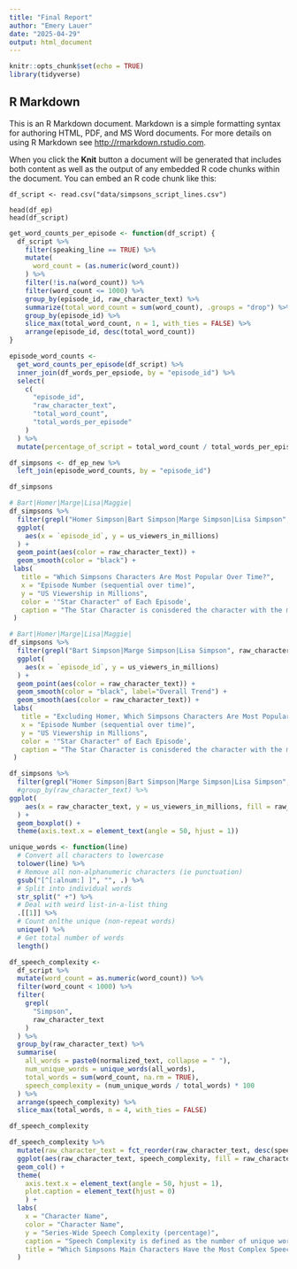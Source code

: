 ```yaml
---
title: "Final Report"
author: "Emery Lauer"
date: "2025-04-29"
output: html_document
---
```


```r
knitr::opts_chunk$set(echo = TRUE)
library(tidyverse)
```

## R Markdown

This is an R Markdown document. Markdown is a simple formatting syntax for authoring HTML, PDF, and MS Word documents. For more details on using R Markdown see <http://rmarkdown.rstudio.com>.

When you click the **Knit** button a document will be generated that includes both content as well as the output of any embedded R code chunks within the document. You can embed an R code chunk like this:

```df_ep
df_script <- read.csv("data/simpsons_script_lines.csv")

head(df_ep)
head(df_script)
```

```r
get_word_counts_per_episode <- function(df_script) {
  df_script %>%
    filter(speaking_line == TRUE) %>%
    mutate(
      word_count = (as.numeric(word_count))
    ) %>%
    filter(!is.na(word_count)) %>%
    filter(word_count <= 1000) %>%
    group_by(episode_id, raw_character_text) %>%
    summarize(total_word_count = sum(word_count), .groups = "drop") %>%
    group_by(episode_id) %>%
    slice_max(total_word_count, n = 1, with_ties = FALSE) %>%
    arrange(episode_id, desc(total_word_count))
}

episode_word_counts <-
  get_word_counts_per_episode(df_script) %>%
  inner_join(df_words_per_epsiode, by = "episode_id") %>%
  select(
    c(
      "episode_id",
      "raw_character_text",
      "total_word_count",
      "total_words_per_episode"
    )
  ) %>%
  mutate(percentage_of_script = total_word_count / total_words_per_episode)

df_simpsons <- df_ep_new %>%
  left_join(episode_word_counts, by = "episode_id")

df_simpsons
```

```r
# Bart|Homer|Marge|Lisa|Maggie|
df_simpsons %>%
  filter(grepl("Homer Simpson|Bart Simpson|Marge Simpson|Lisa Simpson", raw_character_text)) %>%
  ggplot(
    aes(x = `episode_id`, y = us_viewers_in_millions)
  ) +
  geom_point(aes(color = raw_character_text)) +
  geom_smooth(color = "black") +
 labs(
   title = "Which Simpsons Characters Are Most Popular Over Time?",
   x = "Episode Number (sequential over time)",
   y = "US Viewership in Millions",
   color = '"Star Character" of Each Episode',
   caption = "The Star Character is conisdered the character with the most spoken words in a given episode. \n Source: The Simpsons Dataset, Prashant Banerjee (via Kaggle)"
 )
```

```r
# Bart|Homer|Marge|Lisa|Maggie|
df_simpsons %>%
  filter(grepl("Bart Simpson|Marge Simpson|Lisa Simpson", raw_character_text)) %>%
  ggplot(
    aes(x = `episode_id`, y = us_viewers_in_millions)
  ) +
  geom_point(aes(color = raw_character_text)) +
  geom_smooth(color = "black", label="Overall Trend") +
  geom_smooth(aes(color = raw_character_text)) +
 labs(
   title = "Excluding Homer, Which Simpsons Characters Are Most Popular Over Time?",
   x = "Episode Number (sequential over time)",
   y = "US Viewership in Millions",
   color = '"Star Character" of Each Episode',
   caption = "The Star Character is conisdered the character with the most spoken words in a given episode. \n Source: The Simpsons Dataset, Prashant Banerjee (via Kaggle)"
 )
```

```r
df_simpsons %>% 
  filter(grepl("Homer Simpson|Bart Simpson|Marge Simpson|Lisa Simpson", raw_character_text)) %>%
  #group_by(raw_character_text) %>% 
ggplot(
    aes(x = raw_character_text, y = us_viewers_in_millions, fill = raw_character_text)
  ) +
  geom_boxplot() +
  theme(axis.text.x = element_text(angle = 50, hjust = 1))
```

```r
unique_words <- function(line)
  # Convert all characters to lowercase
  tolower(line) %>% 
  # Remove all non-alphanumeric characters (ie punctuation)
  gsub("[^[:alnum:] ]", "", .) %>%
  # Split into individual words
  str_split(" +") %>%
  # Deal with weird list-in-a-list thing 
  .[[1]] %>% 
  # Count onlthe unique (non-repeat words)
  unique() %>% 
  # Get total number of words
  length()

df_speech_complexity <-
  df_script %>%
  mutate(word_count = as.numeric(word_count)) %>%
  filter(word_count < 1000) %>%
  filter(
    grepl(
      "Simpson",
      raw_character_text
    )
  ) %>%
  group_by(raw_character_text) %>%
  summarise(
    all_words = paste0(normalized_text, collapse = " "),
    num_unique_words = unique_words(all_words),
    total_words = sum(word_count, na.rm = TRUE),
    speech_complexity = (num_unique_words / total_words) * 100
  ) %>%
  arrange(speech_complexity) %>% 
  slice_max(total_words, n = 4, with_ties = FALSE)

df_speech_complexity

df_speech_complexity %>% 
  mutate(raw_character_text = fct_reorder(raw_character_text, desc(speech_complexity))) %>% 
  ggplot(aes(raw_character_text, speech_complexity, fill = raw_character_text)) +
  geom_col() +
  theme(
    axis.text.x = element_text(angle = 50, hjust = 1),
    plot.caption = element_text(hjust = 0)
    ) +
  labs(
    x = "Character Name",
    color = "Character Name",
    y = "Series-Wide Speech Complexity (percentage)",
    caption = "Speech Complexity is defined as the number of unique words as a percentage \n of the total words spoken in a character's dialog across the entire series. \n Source: The Simpsons Dataset, Prashant Banerjee (via Kaggle)",
    title = "Which Simpsons Main Characters Have the Most Complex Speech?"
  )
```
